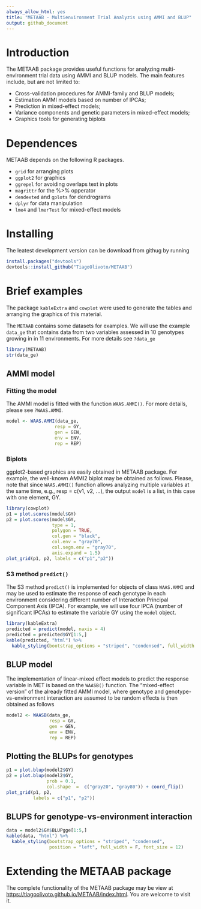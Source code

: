 ```yaml
---
always_allow_html: yes
title: "METAAB - Multienvironment Trial Analyzis using AMMI and BLUP"
output: github_document
---
```


<!-- README.md is generated from README.Rmd. Please edit that file -->

# Introduction
The METAAB package provides useful functions for analyzing multi-environment trial data using AMMI and BLUP models. The main features include, but are not limited to:

* Cross-validation procedures for AMMI-family and BLUP models;
* Estimation AMMI models based on number of IPCAs;
* Prediction in mixed-effect models;
* Variance components and genetic parameters in mixed-effect models;
* Graphics tools for generating biplots


# Dependences

METAAB depends on the following R packages.

* `grid` for arranging plots
* `ggplot2` for graphics
* `ggrepel` for avoiding overlaps text in plots
* `magrittr` for the %>% opperator
* `dendexted` and `gplots` for dendrograms
* `dplyr` for data manipulation
* `lme4` and `lmerTest` for mixed-effect models

# Installing

The leatest development version can be download from githug by running
```r
install.packages("devtools")
devtools::install_github("TiagoOlivoto/METAAB")
```

# Brief examples
The package `kableExtra` and `cowplot` were used to generate the tables and arranging the graphics of this material.

The `METAAB` contains some datasets for examples. We will use the example `data_ge` that contains data from two variables assessed in 10 genotypes growing in in 11 environments. For more details see `?data_ge`

```r
library(METAAB)
str(data_ge)
```


## AMMI model
### Fitting the model
The AMMI model is fitted with the function `WAAS.AMMI()`. For more details, please see `?WAAS.AMMI`.

```r
model <- WAAS.AMMI(data_ge,
                  resp = GY,
                  gen = GEN,
                  env = ENV,
                  rep = REP)
```

### Biplots

ggplot2-based graphics are easily obtained in METAAB package. For example, the well-known AMMI2 biplot may be obtained as follows. Please, note that since `WAAS.AMMI()` function allows analyzing multiple variables at the same time, e.g., resp = c(v1, v2, ...), the output `model` is a list, in this case with one element, GY.

```r
library(cowplot)
p1 = plot.scores(model$GY)
p2 = plot.scores(model$GY,
                 type = 1,
                 polygon = TRUE,
                 col.gen = "black",
                 col.env = "gray70",
                 col.segm.env = "gray70",
                 axis.expand = 1.5)
plot_grid(p1, p2, labels = c("p1","p2"))
```

### S3 method `predict()`
The S3 method `predict()` is implemented for objects of class `WAAS.AMMI` and may be used to estimate the response of each genotype in each environment considering different number of Interaction Principal Component Axis (IPCA). For example, we will use four IPCA (number of significant IPCAs) to estimate the variable GY using the `model` object.

```r
library(kableExtra)
predicted = predict(model, naxis = 4)
predicted = predicted$GY[1:5,]
kable(predicted, "html") %>%
  kable_styling(bootstrap_options = "striped", "condensed", full_width = F)
```

## BLUP model
The implementation of linear-mixed effect models to predict the response variable in MET is based on the `WAASB()` function. The "mixed-effect version" of the already fitted AMMI model, where genotype and genotype-vs-environment interaction are assumed to be random effects is then obtained as follows

```r
model2 <- WAASB(data_ge,
                resp = GY,
                gen = GEN,
                env = ENV,
                rep = REP)
```


## Plotting the BLUPs for genotypes


```r
p1 = plot.blup(model2$GY)
p2 = plot.blup(model2$GY,
               prob = 0.1,
               col.shape  =  c("gray20", "gray80")) + coord_flip()
plot_grid(p1, p2,
          labels = c("p1", "p2"))
```


## BLUPS for genotype-vs-environment interaction


```r
data = model2$GY$BLUPgge[1:5,]
kable(data, "html") %>%
  kable_styling(bootstrap_options = "striped", "condensed",
                position = "left", full_width = F, font_size = 12)
```

# Extending the METAAB package

The complete functionality of the METAAB package may be view at <https://tiagoolivoto.github.io/METAAB/index.html>. You are welcome to visit it.
